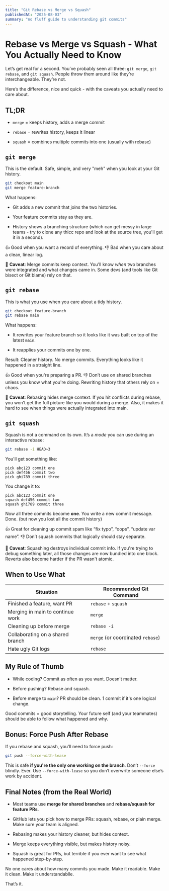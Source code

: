 ```yaml
---
title: "Git Rebase vs Merge vs Squash"
publishedAt: "2025-08-03"
summary: "no fluff guide to understanding git commits"
---
```


# Rebase vs Merge vs Squash - What You Actually Need to Know

Let’s get real for a second. You’ve probably seen all three:
`git merge`, `git rebase`, and `git squash`.
People throw them around like they’re interchangeable. They’re not.

Here’s the difference, nice and quick - with the caveats you actually need to care about.

## TL;DR

- `merge` = keeps history, adds a merge commit

- `rebase` = rewrites history, keeps it linear

- `squash` = combines multiple commits into one (usually with rebase)

## `git merge`

This is the default. Safe, simple, and very "meh" when you look at your Git history.

```bash
git checkout main
git merge feature-branch

```

What happens:

- Git adds a new commit that joins the two histories.

- Your feature commits stay as they are.

- History shows a branching structure (which can get messy in large teams - try to clone any thicc repo and look at the source tree, you'll get it in a second).

👍 Good when you want a record of everything.
👎 Bad when you care about a clean, linear log.

🚨 **Caveat**: Merge commits keep context. You’ll know _when_ two branches were integrated and what changes came in. Some devs (and tools like Git bisect or Git blame) rely on that.

## `git rebase`

This is what you use when you care about a tidy history.

```bash
git checkout feature-branch
git rebase main

```

What happens:

- It rewrites your feature branch so it looks like it was built on top of the latest `main`.

- It reapplies your commits one by one.

Result:
Cleaner history. No merge commits. Everything looks like it happened in a straight line.

👍 Good when you're preparing a PR.
👎 Don’t use on shared branches unless you know what you're doing. Rewriting history that others rely on = chaos.

🚨 **Caveat**: Rebasing hides merge context. If you hit conflicts during rebase, you won’t get the full picture like you would during a merge. Also, it makes it hard to see when things were actually integrated into main.

## `git squash`

Squash is not a command on its own. It’s a _mode_ you can use during an interactive rebase:

```bash
git rebase -i HEAD~3

```

You'll get something like:

```
pick abc123 commit one
pick def456 commit two
pick ghi789 commit three

```

You change it to:

```
pick abc123 commit one
squash def456 commit two
squash ghi789 commit three

```

Now all three commits become **one**. You write a new commit message. Done. (but now you lost all the commit history)

👍 Great for cleaning up commit spam like “fix typo”, “oops”, “update var name”.
👎 Don’t squash commits that logically should stay separate.

🚨 **Caveat**: Squashing destroys individual commit info. If you're trying to debug something later, all those changes are now bundled into one block. Reverts also become harder if the PR wasn't atomic.

## When to Use What

| Situation                        | Recommended Git Command           |
| -------------------------------- | --------------------------------- |
| Finished a feature, want PR      | `rebase` + `squash`               |
| Merging in main to continue work | `merge`                           |
| Cleaning up before merge         | `rebase -i`                       |
| Collaborating on a shared branch | `merge` (or coordinated `rebase`) |
| Hate ugly Git logs               | `rebase`                          |

## My Rule of Thumb

- While coding? Commit as often as you want. Doesn’t matter.

- Before pushing? Rebase and squash.

- Before merge to `main`? PR should be clean. 1 commit if it's one logical change.

Good commits = good storytelling. Your future self (and your teammates) should be able to follow what happened and why.

## Bonus: Force Push After Rebase

If you rebase and squash, you’ll need to force push:

```bash
git push --force-with-lease

```

This is safe **if you're the only one working on the branch**.
Don’t `--force` blindly. Ever.
Use `--force-with-lease` so you don’t overwrite someone else’s work by accident.

## Final Notes (from the Real World)

- Most teams use **merge for shared branches** and **rebase/squash for feature PRs**.

- GitHub lets you pick how to merge PRs: squash, rebase, or plain merge. Make sure your team is aligned.

- Rebasing makes your history cleaner, but hides context.

- Merge keeps everything visible, but makes history noisy.

- Squash is great for PRs, but terrible if you ever want to see what happened step-by-step.

No one cares about how many commits you made.
Make it readable. Make it clean. Make it understandablle.

That’s it.
